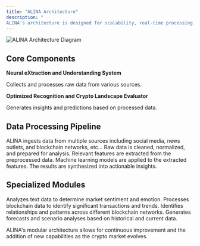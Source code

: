 ```yaml
---
title: "ALINA Architecture"
description: "
ALINA's architecture is designed for scalability, real-time processing, and advanced analytics. Here's an overview of its key components:"
---
```


<img
  src="/images/alina-architecture.svg"
  alt="ALINA Architecture Diagram"
/>

## Core Components

<CardGroup cols={2}>
  <Card title="NEXUS" icon="network-wired">
    <b>Neural eXtraction and Understanding System</b>
    <p>Collects and processes raw data from various sources.</p>
  </Card>
  <Card title="ORACLE" icon="crystal-ball">
    <b>Optimized Recognition and Crypto Landscape Evaluator</b>
    <p>Generates insights and predictions based on processed data.</p>
  </Card>
</CardGroup>

## Data Processing Pipeline

<Steps>
  <Step title="Data Ingestion">
    ALINA ingests data from multiple sources including social media, news outlets, and blockchain networks, etc...
  </Step>
  <Step title="Data Cleaning and Preprocessing">
    Raw data is cleaned, normalized, and prepared for analysis.
  </Step>
  <Step title="Feature Extraction">
    Relevant features are extracted from the preprocessed data.
  </Step>
  <Step title="Model Application">
    Machine learning models are applied to the extracted features.
  </Step>
  <Step title="Insight Generation">
    The results are synthesized into actionable insights.
  </Step>
</Steps>

## Specialized Modules

<AccordionGroup>
  <Accordion title="Sentiment Analysis Module">
    Analyzes text data to determine market sentiment and emotion.
  </Accordion>
  <Accordion title="On-Chain Analytics Module">
    Processes blockchain data to identify significant transactions and trends.
  </Accordion>
  <Accordion title="Cross-Chain Correlation Module">
    Identifies relationships and patterns across different blockchain networks.
  </Accordion>
  <Accordion title="Predictive Modeling Module">
    Generates forecasts and scenario analyses based on historical and current data.
  </Accordion>
</AccordionGroup>

ALINA's modular architecture allows for continuous improvement and the addition of new capabilities as the crypto market evolves.